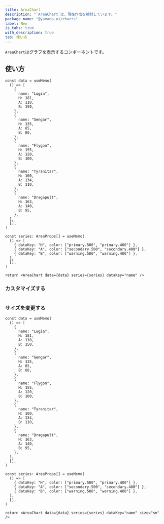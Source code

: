 ```yaml
---
title: AreaChart
description: "`AreaChart`は、現在作成を検討しています。"
package_name: "@yamada-ui/charts"
label: New
is_tabs: true
with_description: true
tab: 使い方
---
```


`AreaChart`はグラフを表示するコンポーネントです。

## 使い方

```tsx functional=true
const data = useMemo(
  () => [
    {
      name: "Lugia",
      H: 181,
      A: 110,
      B: 150,
    },
    {
      name: "Gengar",
      H: 135,
      A: 85,
      B: 80,
    },
    {
      name: "Flygon",
      H: 155,
      A: 120,
      B: 100,
    },
    {
      name: "Tyranitar",
      H: 100,
      A: 134,
      B: 110,
    },
    {
      name: "Dragapult",
      H: 163,
      A: 140,
      B: 95,
    },
  ],
  [],
)

const series: AreaProps[] = useMemo(
  () => [
    { dataKey: "H", color: ["primary.500", "primary.400"] },
    { dataKey: "A", color: ["secondary.500", "secondary.400"] },
    { dataKey: "B", color: ["warning.500", "warning.400"] },
  ],
  [],
)

return <AreaChart data={data} series={series} dataKey="name" />
```

### カスタマイズする

```tsx functional=true

```

### サイズを変更する

```tsx functional=true
const data = useMemo(
  () => [
    {
      name: "Lugia",
      H: 181,
      A: 110,
      B: 150,
    },
    {
      name: "Gengar",
      H: 135,
      A: 85,
      B: 80,
    },
    {
      name: "Flygon",
      H: 155,
      A: 120,
      B: 100,
    },
    {
      name: "Tyranitar",
      H: 100,
      A: 134,
      B: 110,
    },
    {
      name: "Dragapult",
      H: 163,
      A: 140,
      B: 95,
    },
  ],
  [],
)

const series: AreaProps[] = useMemo(
  () => [
    { dataKey: "H", color: ["primary.500", "primary.400"] },
    { dataKey: "A", color: ["secondary.500", "secondary.400"] },
    { dataKey: "B", color: ["warning.500", "warning.400"] },
  ],
  [],
)

return <AreaChart data={data} series={series} dataKey="name" size="sm" />
```

